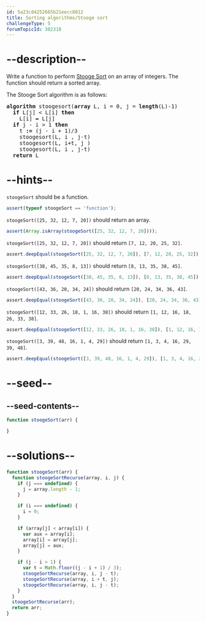 ```yaml
---
id: 5a23c84252665b21eecc8012
title: Sorting algorithms/Stooge sort
challengeType: 5
forumTopicId: 302318
---
```


# --description--

Write a function to perform [Stooge Sort](<https://en.wikipedia.org/wiki/Stooge sort>) on an array of integers. The function should return a sorted array.

The Stooge Sort algorithm is as follows:

<pre><b>algorithm</b> stoogesort(<b>array</b> L, i = 0, j = <b>length</b>(L)-1)
  <b>if</b> L[j] &#x3C; L[i] <b>then</b>
    L[i] <b>↔</b> L[j]
  <b>if</b> j - i > 1 <b>then</b>
    t <b>:=</b> (j - i + 1)/3
    stoogesort(L, i , j-t)
    stoogesort(L, i+t, j )
    stoogesort(L, i , j-t)
  <b>return</b> L
</pre>

# --hints--

`stoogeSort` should be a function.

```js
assert(typeof stoogeSort == 'function');
```

`stoogeSort([25, 32, 12, 7, 20])` should return an array.

```js
assert(Array.isArray(stoogeSort([25, 32, 12, 7, 20])));
```

`stoogeSort([25, 32, 12, 7, 20])` should return `[7, 12, 20, 25, 32]`.

```js
assert.deepEqual(stoogeSort([25, 32, 12, 7, 20]), [7, 12, 20, 25, 32]);
```

`stoogeSort([38, 45, 35, 8, 13])` should return `[8, 13, 35, 38, 45]`.

```js
assert.deepEqual(stoogeSort([38, 45, 35, 8, 13]), [8, 13, 35, 38, 45]);
```

`stoogeSort([43, 36, 20, 34, 24])` should return `[20, 24, 34, 36, 43]`.

```js
assert.deepEqual(stoogeSort([43, 36, 20, 34, 24]), [20, 24, 34, 36, 43]);
```

`stoogeSort([12, 33, 26, 18, 1, 16, 38])` should return `[1, 12, 16, 18, 26, 33, 38]`.

```js
assert.deepEqual(stoogeSort([12, 33, 26, 18, 1, 16, 38]), [1, 12, 16, 18, 26, 33, 38]);
```

`stoogeSort([3, 39, 48, 16, 1, 4, 29])` should return `[1, 3, 4, 16, 29, 39, 48]`.

```js
assert.deepEqual(stoogeSort([3, 39, 48, 16, 1, 4, 29]), [1, 3, 4, 16, 29, 39, 48]);
```

# --seed--

## --seed-contents--

```js
function stoogeSort(arr) {

}
```

# --solutions--

```js
function stoogeSort(arr) {
  function stoogeSortRecurse(array, i, j) {
    if (j === undefined) {
      j = array.length - 1;
    }

    if (i === undefined) {
      i = 0;
    }

    if (array[j] < array[i]) {
      var aux = array[i];
      array[i] = array[j];
      array[j] = aux;
    }

    if (j - i > 1) {
      var t = Math.floor((j - i + 1) / 3);
      stoogeSortRecurse(array, i, j - t);
      stoogeSortRecurse(array, i + t, j);
      stoogeSortRecurse(array, i, j - t);
    }
  }
  stoogeSortRecurse(arr);
  return arr;
}
```
